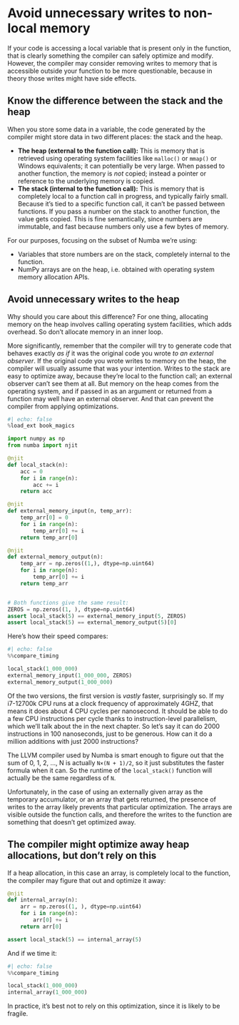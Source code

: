 # Avoid unnecessary writes to non-local memory

If your code is accessing a local variable that is present only in the function, that is clearly something the compiler can safely optimize and modify.
However, the compiler may consider removing writes to memory that is accessible outside your function to be more questionable, because in theory those writes might have side effects.

## Know the difference between the stack and the heap

When you store some data in a variable, the code generated by the compiler might store data in two different places: the stack and the heap.

* **The heap (external to the function call):** This is memory that is retrieved using operating system facilities like `malloc()` or `mmap()` or Windows equivalents; it can potentially be very large.
  When passed to another function, the memory is _not_ copied; instead a pointer or reference to the underlying memory is copied.
* **The stack (internal to the function call):** This is memory that is completely local to a function call in progress, and typically fairly small.
  Because it's tied to a specific function call, it can't be passed between functions.
  If you pass a number on the stack to another function, the value gets copied.
  This is fine semantically, since numbers are immutable, and fast because numbers only use a few bytes of memory.

For our purposes, focusing on the subset of Numba we're using:

* Variables that store numbers are on the stack, completely internal to the function.
* NumPy arrays are on the heap, i.e. obtained with operating system memory allocation APIs.

## Avoid unnecessary writes to the heap

Why should you care about this difference?
For one thing, allocating memory on the heap involves calling operating system facilities, which adds overhead.
So don't allocate memory in an inner loop.

More significantly, remember that the compiler will try to generate code that behaves exactly _as if_ it was the original code you wrote _to an external observer_.
If the original code you wrote writes to memory on the heap, the compiler will usually assume that was your intention.
Writes to the stack are easy to optimize away, because they're local to the function call; an external observer can't see them at all.
But memory on the heap comes from the operating system, and if passed in as an argument or returned from a function may well have an external observer.
And that can prevent the compiler from applying optimizations.

```python
#| echo: false
%load_ext book_magics
```

```python
import numpy as np
from numba import njit

@njit
def local_stack(n):
    acc = 0
    for i in range(n):
        acc += i
    return acc

@njit
def external_memory_input(n, temp_arr):
    temp_arr[0] = 0
    for i in range(n):
        temp_arr[0] += i
    return temp_arr[0]

@njit
def external_memory_output(n):
    temp_arr = np.zeros((1,), dtype=np.uint64)
    for i in range(n):
        temp_arr[0] += i
    return temp_arr


# Both functions give the same result:
ZEROS = np.zeros((1, ), dtype=np.uint64)
assert local_stack(5) == external_memory_input(5, ZEROS)
assert local_stack(5) == external_memory_output(5)[0]
```

Here's how their speed compares:

```python
#| echo: false
%%compare_timing

local_stack(1_000_000)
external_memory_input(1_000_000, ZEROS)
external_memory_output(1_000_000)
```

Of the two versions, the first version is _vastly_ faster, surprisingly so.
If my i7-12700k CPU runs at a clock frequency of approximately 4GHZ, that means it does about 4 CPU cycles per nanosecond.
It should be able to do a few CPU instructions per cycle thanks to instruction-level parallelism, which we'll talk about the in the next chapter.
So let's say it can do 2000 instructions in 100 nanoseconds, just to be generous.
How can it do a million additions with just 2000 instructions?

The LLVM compiler used by Numba is smart enough to figure out that the sum of 0, 1, 2, ..., N is actually `N×(N + 1)/2`, so it just substitutes the faster formula when it can.
So the runtime of the `local_stack()` function will actually be the same regardless of `N`.

Unfortunately, in the case of using an externally given array as the temporary accumulator, or an array that gets returned, the presence of writes to the array likely prevents that particular optimization.
The arrays are visible outside the function calls, and therefore the writes to the function are something that doesn't get optimized away.

## The compiler might optimize away heap allocations, but don't rely on this

If a heap allocation, in this case an array, is completely local to the function, the compiler may figure that out and optimize it away:

```python
@njit
def internal_array(n):
    arr = np.zeros((1, ), dtype=np.uint64)
    for i in range(n):
        arr[0] += i
    return arr[0]

assert local_stack(5) == internal_array(5)
```

And if we time it:

```python
#| echo: false
%%compare_timing

local_stack(1_000_000)
internal_array(1_000_000)
```

In practice, it's best not to rely on this optimization, since it is likely to be fragile.
